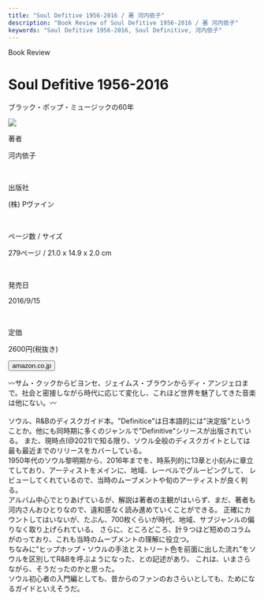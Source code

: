 ```yaml
---
title: "Soul Defitive 1956-2016 / 著 河内依子"
description: "Book Review of Soul Defitive 1956-2016 / 著 河内依子"
keywords: "Soul Defitive 1956-2016, Soul Definitive, 河内依子"
---
```




<Row>
  <Column colMd={12} colLg={12} noGutterMdLeft="">
    <p className="largeP">Book Review</p>
    <h1 className="h1-no-bottom-margin">Soul Defitive 1956-2016</h1>
    <p className="largeP">
      ブラック・ポップ・ミュージックの60年
    </p>
  </Column>
</Row>

<Row>
  <Column colMd={3} colLg={4} noGutterMdLeft="">

  <img src="../../images/books/souldefinitive.jpg" />

  </Column>
  <Column colMd={4} colLg={8} noGutterMdLeft="">
    <div>
      <p>著者</p>
      <p className="largeP">
        河内依子
      </p>
      <br/>
      <p>出版社</p>
      <p className="largeP">
        (株) Pヴァイン
      </p>
      <br/>
      <p>ページ数 / サイズ</p>
      <p className="largeP">
        279ページ / 21.0 x 14.9 x 2.0 cm 
      </p>
      <br/>
      <p>発売日</p>
      <p className="largeP">
        2016/9/15
      </p>
      <br/>
      <p>定価</p>
      <p className="largeP">
        2600円(税抜き)
      </p>
      <div>
        <Button href="https://amzn.to/3Dhz0UL" renderIcon={ArrowUpRight} size='sm' kind='primary'>
          amazon.co.jp
        </Button>
      </div>
    </div>
  </Column>
</Row>

<Row>
  <Column colMd={8} colLg={8} noGutterMdLeft="">
    <p>
      〰サム・クックからビヨンセ、ジェイムス・ブラウンからディ・アンジェロまで。社会と密接しながら時代に応じて変化し、これほど世界を魅了してきた音楽は他にない。〰
      <br />
      <br />
      ソウル、R&Bのディスクガイド本。"Definitice"は日本語的には"決定版"ということか。他にも同時期に多くのジャンルで"Definitive"シリースが出版されている。
      また、現時点(@2021)で知る限り、ソウル全般のディスクガイトとしては最も最近までのリリースをカバーしている。
      <br />
      1950年代のソウル黎明期から、2016年までを、時系列的に13章と小刻みに章立てしており、アーティストをメインに、地域、レーベルでグルーピングして、
      レビューしてくれているので、当時のムーブメントや旬のアーティストが良く判る。
      <br />
      アルバム中心でとりあげているが、解説は著者の主観がはいらず、まだ、著者も河内さんおひとりなので、違和感なく読み進めていくことができる。
      正確にカウントしてはいないが、たぶん、700枚くらいが時代、地域、サブジャンルの偏りなく取り上げられている。
      さらに、ところどころ、計９つほど短めのコラムがのっており、これも当時のムーブメントの理解に役立つ。
      <br />
      ちなみに"ヒップホップ・ソウルの手法とストリート色を前面に出した流れ”をソウルを区別してR&Bを呼ぶようになった、との記述があり、
      これは、いまさらながら、そうだったのかと思った。
      <br />
      ソウル初心者の入門編としても、昔からのファンのおさらいとしても、ためになるガイドといえそうだ。
      </p>
  </Column>
</Row>
